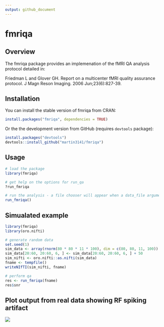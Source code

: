 ```yaml
---
output: github_document
---
```


<!-- README.md is generated from README.Rmd. Please edit that file -->

fmriqa
======

## Overview
The fmriqa package provides an implemenation of the fMRI QA analysis protocol
detailed in:

Friedman L and Glover GH. Report on a multicenter fMRI quality assurance 
protocol. J Magn Reson Imaging. 2006 Jun;23(6):827-39.

## Installation
You can install the stable version of fmriqa from CRAN:
```r
install.packages("fmriqa", dependencies = TRUE)
```

Or the the development version from GitHub (requires `devtools` package):
```r
install.packages("devtools")
devtools::install_github("martin3141/fmriqa")
```

## Usage
```r
# load the package
library(fmriqa)

# get help on the options for run_qa
?run_fmriqa

# run the analysis - a file chooser will appear when a data_file argument is not given
run_fmriqa()
```

## Simualated example
```r
library(fmriqa)
library(oro.nifti)

# generate random data
set.seed(1)
sim_data <- array(rnorm(80 * 80 * 11 * 100), dim = c(80, 80, 11, 100))
sim_data[20:60, 20:60, 6, ] <- sim_data[20:60, 20:60, 6, ] + 50
sim_nifti <- oro.nifti::as.nifti(sim_data)
fname <- tempfile()
writeNIfTI(sim_nifti, fname)

# perform qa
res <- run_fmriqa(fname)
res$snr
```

## Plot output from real data showing RF spiking artifact

![](SPIKE_EG_qa_plot.png)
